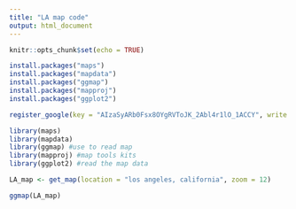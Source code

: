 ```yaml
---
title: "LA map code"
output: html_document
---
```


```r
knitr::opts_chunk$set(echo = TRUE)

install.packages("maps")
install.packages("mapdata")
install.packages("ggmap")
install.packages("mapproj")
install.packages("ggplot2")

register_google(key = "AIzaSyARb0Fsx8OYgRVToJK_2Abl4r1lO_1ACCY", write = TRUE)

library(maps)
library(mapdata)
library(ggmap) #use to read map
library(mapproj) #map tools kits
library(ggplot2) #read the map data
```

```r

LA_map <- get_map(location = "los angeles, california", zoom = 12)

ggmap(LA_map)




```






